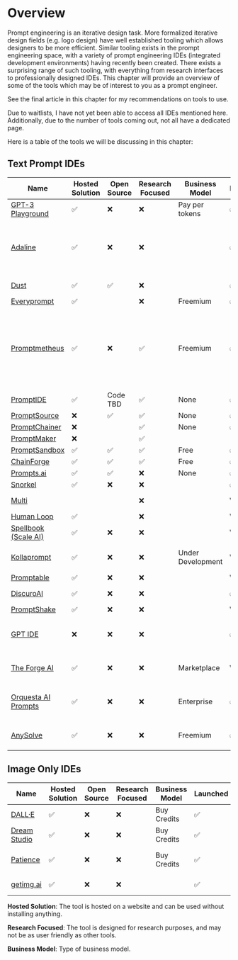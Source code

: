 
# Overview

Prompt engineering is an iterative design task. More formalized iterative design
fields (e.g. logo design) have well established tooling which allows designers to
be more efficient. Similar tooling exists in the prompt engineering space, with
a variety of prompt engineering IDEs (integrated development environments) having
recently been created. There exists a surprising range of such tooling, with everything
from research interfaces to professionally designed IDEs.
This chapter will provide an overview of some of the tools which may be of interest to
you as a prompt engineer.

See the final article in this chapter for my recommendations on tools to use.

Due to waitlists, I have not yet been able to access all IDEs mentioned here.
Additionally, due to the number of tools coming out, not all have a dedicated page.

Here is a table of the tools we will be discussing in this chapter:

## Text Prompt IDEs

| Name                                                                | Hosted Solution | Open Source | Research Focused | Business Model | Launched | Modalities | Supported Providers                                                  |
| ------------------------------------------------------------------- | --------------- | ----------- | ---------------- | -------------- | -------- | ---------- | -------------------------------------------------------------------- |
| [GPT-3 Playground](https://beta.openai.com/docs/quickstart)           | ✅              | ❌          | ❌                | Pay per tokens | ✅       | Text       | OpenAI                                                               |
| [Adaline](https://adaline.ai)                                         | ✅              | ❌          | ❌                |                | ✅       | Text, Image, Tools       | OpenAI, Anthropic, Bedrock, Azure, Groq, and others                                                               |
| [Dust](https://dust.tt/)                                              | ✅              | ✅          | ❌                |                | ✅       | Text       | OpenAI, Cohere                                                       |
| [Everyprompt](https://www.everyprompt.com)                            | ✅              |             | ❌                | Freemium       | ✅       | Text       | OpenAI                                                               |
| [Promptmetheus](https://promptmetheus.com)                            | ✅              | ❌          | ✅                | Freemium       | ✅       | Text       | Anthropic, Cohere, OpenAI, PaLM 2, NLP Cloud, AI21 Labs, Aleph Alpha |
| [PromptIDE](https://prompt.vizhub.ai)                                 | ✅              | Code TBD    | ✅               | None           | ✅       | Text       |                                                                      |
| [PromptSource](https://github.com/bigscience-workshop/promptsource)   | ❌              | ✅          | ✅               | None           | ✅       | Text       |                                                                      |
| [PromptChainer](https://arxiv.org/pdf/2203.06566.pdf)                 | ❌              |             | ✅               | None           | ✅       | Text       |                                                                      |
| [PromptMaker](https://dl.acm.org/doi/abs/10.1145/3491101.3503564)     | ❌              |             | ✅               |                |          | Text       |                                                                      |
| [PromptSandbox](https://promptsandbox.io)                             | ✅              | ✅          | ✅               | Free           | ✅       | Text       | OpenAI                                                               |
| [ChainForge](https://github.com/ianarawjo/ChainForge)                 | ✅              | ✅          | ✅               | Free           | ✅       | Text       | OpenAI                                                               |
| [Prompts.ai](https://prompts.ai/)                                     | ✅              | ✅          | ❌               | None              | ✅        | Text                       | OpenAI                              |
| [Snorkel](https://snorkel.ai/snorkel-flow-platform/foundation-model/) | ✅              | ❌          | ❌               |                   | ✅        | Text                       |                                     |
| [Multi](https://www.multi.tech)                                       |                 |             | ❌               |                   | Wait list | Text, Image                |                                     |
| [Human Loop](https://humanloop.com)                                   | ✅              |             | ❌               |                   | Wait list | Text                       |                                     |
| [Spellbook (Scale AI)](https://scale.com/spellbook)                   | ✅              | ❌          | ❌               |                   | Wait list | Text                       |                                     |
| [Kollaprompt](https://kollaprompt.com)                                | ✅              | ❌          | ❌               | Under Development | Wait list | Text, Image, Audio         | OpenAI, Stable Diffusion            |
| [Promptable](https://promptable.ai/projects/default/workspace)        | ✅              | ❌          | ❌               |                   | Wait list | Text                       | OpenAI                              |
| [DiscuroAI](https://www.discuro.com)                                  | ✅              | ❌          | ❌               |                   | ✅        | Text, Image                | OpenAI                              |
| [PromptShake](https://promptshake.com/?ref=producthunt)               | ✅              | ❌          | ❌               |                   | Wait list | Text                       |                                     |
| [GPT IDE](https://gptide.com)                                         | ❌              | ❌          | ❌               |                   | ✅        | Text, images + audio later | OpenAI, later Stability.AI and more |
| [The Forge AI](https://theforgeai.com/)                               | ✅              | ❌          | ❌               | Marketplace       | Wait list | Text, Images               | OpenAI, Stable Diffusion            |
| [Orquesta AI Prompts](https://orquesta.cloud/platform/ai-llm-prompts) | ✅              | ❌          | ❌               | Enterprise        | ✅        | Text                       | Custom, Public, Private LLMs        |
| [AnySolve](https://www.anysolve.ai/)                                  | ✅              | ❌          | ❌               | Freemium          | ✅        | Text, images + audio later | OpenAI, Stability.AI and more       |

## Image Only IDEs

| Name                                              | Hosted Solution | Open Source | Research Focused | Business Model | Launched | Modalities           | Supported Providers      |
| ------------------------------------------------- | --------------- | ----------- | ---------------- | -------------- | -------- | -------------------- | ------------------------ |
| [DALL·E](https://labs.openai.com)                 | ✅              | ❌          | ❌               | Buy Credits    | ✅       | Text2Image           | OpenAI DALLE             |
| [Dream Studio](https://beta.dreamstudio.ai/dream) | ✅              | ❌          | ❌               | Buy Credits    | ✅       | Text2Image           | Stable Diffusion         |
| [Patience](https://www.patience.ai/faq)           | ✅              | ❌          | ❌               | Buy Credits    | ✅       | Text2Image           | Stable Diffusion, OpenAI |
| [getimg.ai](https://getimg.ai/guides)             | ✅              | ❌          | ❌               |                | ✅       | Text2Image, AIEditor |                          |

**Hosted Solution**: The tool is hosted on a website and can be used without installing anything.

**Research Focused**: The tool is designed for research purposes, and may not be as
user friendly as other tools.

**Business Model**: Type of business model.
